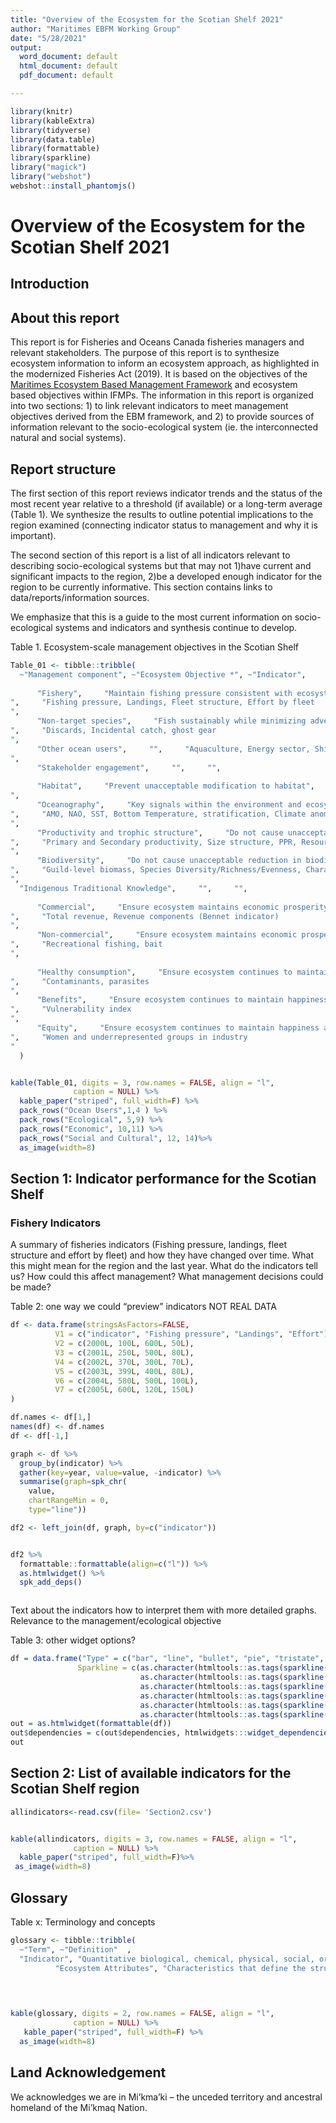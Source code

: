 ```yaml
---
title: "Overview of the Ecosystem for the Scotian Shelf 2021"
author: "Maritimes EBFM Working Group"
date: "5/28/2021"
output:
  word_document: default
  html_document: default
  pdf_document: default

---
```

```r
library(knitr)
library(kableExtra)
library(tidyverse)
library(data.table)
library(formattable)
library(sparkline)
library("magick")
library("webshot")
webshot::install_phantomjs()
```


# Overview of the Ecosystem for the Scotian Shelf 2021

## Introduction


## About this report
This report is for Fisheries and Oceans Canada fisheries managers and relevant stakeholders. The purpose of this report is to synthesize ecosystem information to inform an ecosystem approach, as highlighted in the modernized Fisheries Act (2019). It is based on the objectives of the [Maritimes Ecosystem Based Management Framework](http://publications.gc.ca/collections/collection_2020/mpo-dfo/Fs97-6-3368-eng.pdf) and ecosystem based objectives within IFMPs. The information in this report is organized into two sections: 1) to link relevant indicators to meet management objectives derived from the EBM framework, and 2) to provide sources of information relevant to the socio-ecological system (ie. the interconnected natural and social systems). 

## Report structure
The first section of this report reviews indicator trends and the status of the most recent year relative to a threshold (if available) or a long-term average (Table 1). We synthesize the results to outline potential implications to the region examined (connecting indicator status to management and why it is important). 

The second section of this report is a list of all indicators relevant to describing socio-ecological systems but that may not 1)have current and significant impacts to the region, 2)be a developed enough indicator for the region to be currently informative. This section contains links to data/reports/information sources. 

We emphasize that this is a guide to the most current information on socio-ecological systems and indicators and synthesis continue to develop. 


Table 1. Ecosystem-scale management objectives in the Scotian Shelf

```r

Table_01 <- tibble::tribble(
  ~"Management component", ~"Ecosystem Objective *", ~"Indicator",
    
      "Fishery",     "Maintain fishing pressure consistent with ecosystem's ability to recover
",     "Fishing pressure, Landings, Fleet structure, Effort by fleet
",
      "Non-target species",     "Fish sustainably while minimizing adverse impacts on non-target species
",     "Discards, Incidental catch, ghost gear
",
      "Other ocean users",     "",     "Aquaculture, Energy sector, Shipping and transport
",
      "Stakeholder engagement",     "",     "",
     
      "Habitat",     "Prevent unacceptable modification to habitat",     "Habitat types, habitat condition, connectivity
",
      "Oceanography",     "Key signals within the environment and ecosystem
",     "AMO, NAO, SST, Bottom Temperature, stratification, Climate anomalies
",
      "Productivity and trophic structure",     "Do not cause unacceptable reduction to productivity
",     "Primary and Secondary productivity, Size structure, PPR, Resource potential
",
      "Biodiversity",     "Do not cause unacceptable reduction in biodiversity
",     "Guild-level biomass, Species Diversity/Richness/Evenness, Charasmatic species, Invasive species
",
  "Indigenous Traditional Knowledge",     "",     "",
    
      "Commercial",     "Ensure ecosystem maintains economic prosperity and livelihoods
",     "Total revenue, Revenue components (Bennet indicator)
",
      "Non-commercial",     "Ensure ecosystem maintains economic prosperity and livelihoods
",     "Recreational fishing, bait
",
       
      "Healthy consumption",     "Ensure ecosystem continues to maintain happiness and wellbeing of individuals
",     "Contaminants, parasites
",
      "Benefits",     "Ensure ecosystem continues to maintain happiness and wellbeing of individuals
",     "Vulnerability index 
",
      "Equity",     "Ensure ecosystem continues to maintain happiness and wellbeing of individuals
",     "Women and underrepresented groups in industry
"
  )


kable(Table_01, digits = 3, row.names = FALSE, align = "l",
              caption = NULL) %>% 
  kable_paper("striped", full_width=F) %>%
  pack_rows("Ocean Users",1,4 ) %>%
  pack_rows("Ecological", 5,9) %>%
  pack_rows("Economic", 10,11) %>%
  pack_rows("Social and Cultural", 12, 14)%>%
  as_image(width=8)
```

## Section 1: Indicator performance for the Scotian Shelf

### Fishery Indicators

A summary of fisheries indicators (Fishing pressure, landings, fleet structure and effort by fleet) and how they have changed over time. What this might mean for the region and the last year. What do the indicators tell us? How could this affect management? What management decisions could be made?

Table 2: one way we could "preview" indicators NOT REAL DATA

```r

df <- data.frame(stringsAsFactors=FALSE,
          V1 = c("indicator", "Fishing pressure", "Landings", "Effort"),
          V2 = c(2000L, 100L, 600L, 50L),
          V3 = c(2001L, 250L, 500L, 80L),
          V4 = c(2002L, 370L, 300L, 70L),
          V5 = c(2003L, 399L, 400L, 80L),
          V6 = c(2004L, 580L, 500L, 100L),
          V7 = c(2005L, 600L, 120L, 150L)
)

df.names <- df[1,]
names(df) <- df.names
df <- df[-1,]

graph <- df %>% 
  group_by(indicator) %>% 
  gather(key=year, value=value, -indicator) %>% 
  summarise(graph=spk_chr(
    value, 
    chartRangeMin = 0,
    type="line"))

df2 <- left_join(df, graph, by=c("indicator"))


df2 %>%
  formattable::formattable(align=c("l")) %>% 
  as.htmlwidget() %>% 
  spk_add_deps()



```

Text about the indicators how to interpret them with more detailed graphs. Relevance to the management/ecological objective 



Table 3: other widget options?

```r
df = data.frame("Type" = c("bar", "line", "bullet", "pie", "tristate", "discrete"),
               Sparkline = c(as.character(htmltools::as.tags(sparkline(c(1,2,7,6,5), type = "bar"))), 
                             as.character(htmltools::as.tags(sparkline(c(1,2,7,6,5), type = "line"))), 
                             as.character(htmltools::as.tags(sparkline(c(1,2,7,6,5), type = "bullet"))), 
                             as.character(htmltools::as.tags(sparkline(c(1,2,7,6,5), type = "pie"))), 
                             as.character(htmltools::as.tags(sparkline(c(-1,0,1,1,1,-1,0,2), type = "tristate"))), 
                             as.character(htmltools::as.tags(sparkline(c(1,2,7,6,5), type = "discrete")))))
out = as.htmlwidget(formattable(df))
out$dependencies = c(out$dependencies, htmlwidgets:::widget_dependencies("sparkline", "sparkline"))
out
```

## Section 2: List of available indicators for the Scotian Shelf region

```r
allindicators<-read.csv(file= 'Section2.csv')


kable(allindicators, digits = 3, row.names = FALSE, align = "l",
              caption = NULL) %>% 
  kable_paper("striped", full_width=F)%>%
 as_image(width=8)

```




## Glossary

Table x: Terminology and concepts

```r

glossary <- tibble::tribble(
  ~"Term", ~"Definition"  ,      
  "Indicator", "Quantitative biological, chemical, physical, social, or economic measurements that serve as proxies of the conditions of attributes of natural and socioeconomic systems.",
          "Ecosystem Attributes", "Characteristics that define the structure and function of the ecosystem.")
         
      


kable(glossary, digits = 2, row.names = FALSE, align = "l",
              caption = NULL) %>%
   kable_paper("striped", full_width=F) %>%
  as_image(width=8)
```




## Land Acknowledgement
We acknowledges we are in Mi’kma’ki – the unceded territory and ancestral homeland of the Mi’kmaq Nation.
